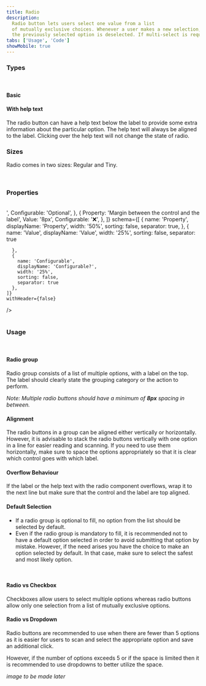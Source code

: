 ```yaml
---
title: Radio
description:
  Radio button lets users select one value from a list 
  of mutually exclusive choices. Whenever a user makes a new selection, 
  the previously selected option is deselected. If multi-select is required use checkboxes instead of radio. 
tabs: ['Usage', 'Code']
showMobile: true
---
```


### Types

<br />

#### Basic

<Preview name='default-radio'/>

#### With help text

The radio button can have a help text below the label to provide some extra information about the particular option. The help text will always be aligned to the label. Clicking over the help text will not change the state of radio. 

<Preview name='radio-with-help-text'/>

### Sizes

Radio comes in two sizes: Regular and Tiny.

<Preview name='radio-variants-size'/>
<br/>

### Properties

<br/>

<Card shadow='none'>
  <Table
    showMenu={false}
    separator={true}
    data={[
      {
        Property: 'Label',
        Value: '<Label>',
        Configurable: 'Optional',
      },
      {
        Property: 'Margin between the control and the label',
        Value: '8px',
        Configurable: '❌',
      },
    ]}
    schema={[
      {
        name: 'Property',
        displayName: 'Property',
        width: '50%',
        sorting: false,
        separator: true,
      },
      {
        name: 'Value',
        displayName: 'Value',
        width: '25%',
        sorting: false,
        separator: true
        
      },
      {
        name: 'Configurable',
        displayName: 'Configurable?',
        width: '25%',
        sorting: false,
        separator: true
      },
    ]}
    withHeader={false}
  />
</Card>
<br/>
<br/>

### Usage
<br/>

#### Radio group

Radio group consists of a list of multiple options, with a label on the top. The label should clearly state the grouping category or the action to perform. 

*Note: Multiple radio buttons should have a minimum of ***8px*** spacing in between.*

<Preview name='radio-radio-group'/>

#### Alignment

The radio buttons in a group can be aligned either vertically or horizontally. However, it is advisable to stack the radio buttons vertically with one option in a line for easier reading and scanning. If you need to use them horizontally, make sure to space the options appropriately so that it is clear which control goes with which label. 

<Preview name='alignment-of-radio-group'/>

#### Overflow Behaviour 

If the label or the help text with the radio component overflows, wrap it to the next line but make sure that the control and the label are top aligned.

<Preview name='overflow-content'/>

#### Default Selection

<ul>
  <li>If a radio group is optional to fill, no option from the list should be selected by default. </li>
  <li>Even if the radio group is mandatory to fill, it is recommended not to have a default option selected in order to avoid submitting that option by mistake. However, if the need arises you have the choice to make an option selected by default. In that case, make sure to select the safest and most likely option. </li>
</ul>
<br/>

#### Radio vs Checkbox

Checkboxes allow users to select multiple options whereas radio buttons allow only one selection from a list of mutually exclusive options.
<br/>

#### Radio vs Dropdown

Radio buttons are recommended to use when there are fewer than 5 options as it is easier for users to scan and select the appropriate option and save an additional click. 

However, if the number of options exceeds 5 or if the space is limited then it is recommended to use dropdowns to better utilize the space.

*image to be made later*

